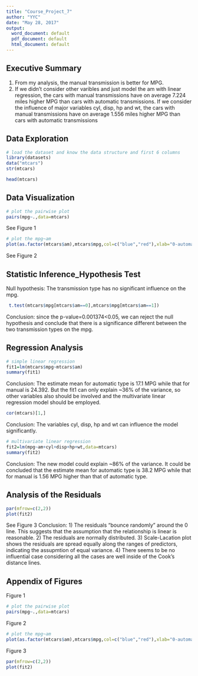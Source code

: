 ```yaml
---
title: "Course_Project_7"
author: "YYC"
date: "May 28, 2017"
output:
  word_document: default
  pdf_document: default
  html_document: default
---
```

## Executive Summary
1) From my analysis, the manual transmission is better for MPG.
2) If we didn't consider other varibles and just model the am with linear regression, the cars with manual transmissions have on average 7.224 miles higher MPG than cars with automatic transmissions. If we consider the influence of major variables cyl, disp, hp and wt, the cars with manual transmissions have on average 1.556 miles higher MPG than cars with automatic transmissions

## Data Exploration 
```r
# load the dataset and know the data structure and first 6 columns 
library(datasets)
data("mtcars")
str(mtcars)
```
```r
head(mtcars)
```

## Data Visualization 
```r
# plot the pairwise plot 
pairs(mpg~.,data=mtcars)
```
See Figure 1
```r
# plot the mpg~am 
plot(as.factor(mtcars$am),mtcars$mpg,col=c("blue","red"),xlab="0-automatic transmission, 1-manul transmission", ylab="Miles per gallon (MPG)", main="Transmission type vs mpg")
```
See Figure 2

## Statistic Inference_Hypothesis Test 
Null hypothesis: The transmission type has no significant influence on the mpg. 
```r
 t.test(mtcars$mpg[mtcars$am==0],mtcars$mpg[mtcars$am==1])
```
Conclusion: since the p-value=0.001374<0.05, we can reject the null hypothesis and conclude that there is a significance different between the two transmission types on the mpg. 

## Regression Analysis 
```r
# simple linear regression 
fit1=lm(mtcars$mpg~mtcars$am)
summary(fit1)
```
Conclusion: The estimate mean for automatic type is 17.1 MPG while that for manual is 24.392. But the fit1 can only explain ~36% of the variance, so other variables also should be involved and the multivariate linear regression model should be employed. 
```r
cor(mtcars)[1,]
```
Conclusion: The variables cyl, disp, hp and wt can influence the model significantly. 
```r
# multivariate linear regression 
fit2=lm(mpg~am+cyl+disp+hp+wt,data=mtcars)
summary(fit2)
```
Conclusion: The new model could explain ~86% of the variance. It could be concluded that the estimate mean for automatic type is 38.2 MPG while that for manual is 1.56 MPG higher than that of automatic type.

## Analysis of the Residuals 
```r
par(mfrow=c(2,2))
plot(fit2)
```
See Figure 3
Conclusion: 1) The residuals "bounce randomly" around the 0 line. This suggests that the assumption that the relationship is linear is reasonable. 2) The residuals are normally distributed. 3) Scale-Lacation plot shows the residuals are spread equally along the ranges of predictors, indicating the assupmtion of equal variance. 4) There seems to be no influential case considering all the cases are well inside of the Cook's distance lines. 

## Appendix of Figures  
Figure 1
```r
# plot the pairwise plot 
pairs(mpg~.,data=mtcars)
```
Figure 2 
```r
# plot the mpg~am 
plot(as.factor(mtcars$am),mtcars$mpg,col=c("blue","red"),xlab="0-automatic transmission, 1-manul transmission", ylab="Miles per gallon (MPG)", main="Transmission type vs mpg")
```
Figure 3
```r
par(mfrow=c(2,2))
plot(fit2)
```